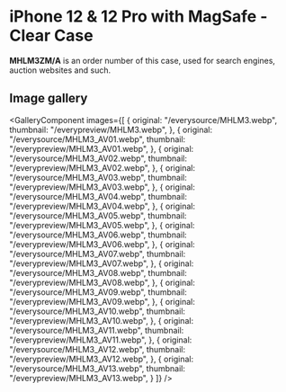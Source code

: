 
# iPhone 12 & 12 Pro  with MagSafe - Clear Case

<Callout type='info' emoji='👉🏻'>**MHLM3ZM/A** is an order number of this case, used for search engines, auction websites and such.</Callout>

## Image gallery

<GalleryComponent
    images={[
      {
        original: "/everysource/MHLM3.webp",
        thumbnail: "/everypreview/MHLM3.webp",
      },
      {
        original: "/everysource/MHLM3_AV01.webp",
        thumbnail: "/everypreview/MHLM3_AV01.webp",
      },
      {
        original: "/everysource/MHLM3_AV02.webp",
        thumbnail: "/everypreview/MHLM3_AV02.webp",
      },
      {
        original: "/everysource/MHLM3_AV03.webp",
        thumbnail: "/everypreview/MHLM3_AV03.webp",
      },
      {
        original: "/everysource/MHLM3_AV04.webp",
        thumbnail: "/everypreview/MHLM3_AV04.webp",
      },
      {
        original: "/everysource/MHLM3_AV05.webp",
        thumbnail: "/everypreview/MHLM3_AV05.webp",
      },
      {
        original: "/everysource/MHLM3_AV06.webp",
        thumbnail: "/everypreview/MHLM3_AV06.webp",
      },
      {
        original: "/everysource/MHLM3_AV07.webp",
        thumbnail: "/everypreview/MHLM3_AV07.webp",
      },
      {
        original: "/everysource/MHLM3_AV08.webp",
        thumbnail: "/everypreview/MHLM3_AV08.webp",
      },
      {
        original: "/everysource/MHLM3_AV09.webp",
        thumbnail: "/everypreview/MHLM3_AV09.webp",
      },
      {
        original: "/everysource/MHLM3_AV10.webp",
        thumbnail: "/everypreview/MHLM3_AV10.webp",
      },
      {
        original: "/everysource/MHLM3_AV11.webp",
        thumbnail: "/everypreview/MHLM3_AV11.webp",
      },
      {
        original: "/everysource/MHLM3_AV12.webp",
        thumbnail: "/everypreview/MHLM3_AV12.webp",
      },
      {
        original: "/everysource/MHLM3_AV13.webp",
        thumbnail: "/everypreview/MHLM3_AV13.webp",
      }
    ]}
  />
